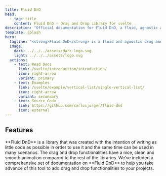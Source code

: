 ```yaml
---
title: Fluid DnD
head:
  - tag: title
    content: Fluid DnD 💦 Drag and Drop Library for svelte
description: "Official documentation for Fluid DnD, a fluid, agnostic and versatil drag and drop library for lists with current support for Vue 3 and Svelte."
template: splash
hero:
  tagline: "<strong>Fluid DnD</strong> is a fluid and agnostic drag and drop solution for lists, full animated. With current support for Vue 3 and Svelte."
  image:
    dark: ../../../assets/dark-logo.svg
    light: ../../../assets/logo.svg
  actions:
    - text: Read Docs
      link: /svelte/introduction/introduction/
      icon: right-arrow
      variant: primary
    - text: Examples
      link: /svelte/example/vertical-list/single-vertical-list/
      icon: right-arrow
      variant: secondary
    - text: Source Code
      link: https://github.com/carlosjorger/fluid-dnd
      icon: external
---
```




## Features

<CardGrid>
  <Card title="Easy and flexible" icon="pen">
    **Fluid DnD** is a library that was created with the intention of
    writing as little code as possible in order to use it and the same time can
    be used in many scenarios.
  </Card>
  <Card title="Clean and animated" icon="rocket">
    The drag and drop functionalities have a nice, clean and smooth animation
    compared to the rest of the libraries.
  </Card>
  <Card title="Fully Documented" icon="open-book">
    We’ve included a comprehensive set of documentation on **Fluid DnD** to
    help you take advance of this tool to add drag and drop functionalities to
    your projects.
  </Card>
</CardGrid>
